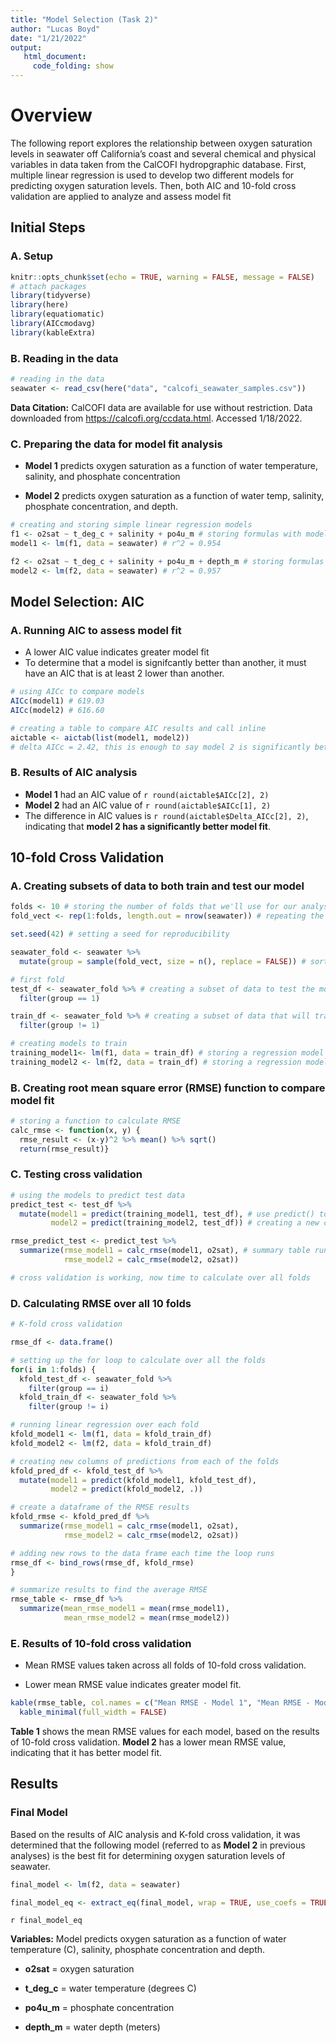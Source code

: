 ```yaml
---
title: "Model Selection (Task 2)"
author: "Lucas Boyd"
date: "1/21/2022"
output:
   html_document:
     code_folding: show
---
```


# Overview {.tabset .tabset-fade}

The following report explores the relationship between oxygen saturation levels in seawater off California's coast and several chemical and physical variables in data taken from the CalCOFI hydropgraphic database. First, multiple linear regression is used to develop two different models for predicting oxygen saturation levels. Then, both AIC and 10-fold cross validation are applied to analyze and assess model fit

## Initial Steps

### A. Setup

```r
knitr::opts_chunk$set(echo = TRUE, warning = FALSE, message = FALSE)
# attach packages
library(tidyverse)
library(here)
library(equatiomatic)
library(AICcmodavg)
library(kableExtra)
```

### B. Reading in the data

```r
# reading in the data
seawater <- read_csv(here("data", "calcofi_seawater_samples.csv"))
```

**Data Citation:** CalCOFI data are available for use without restriction. Data downloaded from <https://calcofi.org/ccdata.html>. Accessed 1/18/2022.

### C. Preparing the data for model fit analysis

-   **Model 1** predicts oxygen saturation as a function of water temperature, salinity, and phosphate concentration

-   **Model 2** predicts oxygen saturation as a function of water temp, salinity, phosphate concentration, and depth.

```r
# creating and storing simple linear regression models
f1 <- o2sat ~ t_deg_c + salinity + po4u_m # storing formulas with model inputs
model1 <- lm(f1, data = seawater) # r^2 = 0.954

f2 <- o2sat ~ t_deg_c + salinity + po4u_m + depth_m # storing formulas with model inputs
model2 <- lm(f2, data = seawater) # r^2 = 0.957
```

## Model Selection: AIC

### A. Running AIC to assess model fit

-   A lower AIC value indicates greater model fit
-   To determine that a model is signifcantly better than another, it must have an AIC that is at least 2 lower than another.

```r
# using AICc to compare models
AICc(model1) # 619.03
AICc(model2) # 616.60

# creating a table to compare AIC results and call inline
aictable <- aictab(list(model1, model2))
# delta AICc = 2.42, this is enough to say model 2 is significantly better than model 1

```

### B. Results of AIC analysis

-   **Model 1** had an AIC value of `r round(aictable$AICc[2], 2)`
-   **Model 2** had an AIC value of `r round(aictable$AICc[1], 2)`
-   The difference in AIC values is `r round(aictable$Delta_AICc[2], 2)`, indicating that **model 2 has a significantly better model fit**.

## 10-fold Cross Validation

### A. Creating subsets of data to both train and test our model

```r
folds <- 10 # storing the number of folds that we'll use for our analysis
fold_vect <- rep(1:folds, length.out = nrow(seawater)) # repeating the folds until it reaches the end of the data frame

set.seed(42) # setting a seed for reproducibility 

seawater_fold <- seawater %>% 
  mutate(group = sample(fold_vect, size = n(), replace = FALSE)) # sorting out data into 10 randomly selected groups

# first fold
test_df <- seawater_fold %>% # creating a subset of data to test the model on
  filter(group == 1)

train_df <- seawater_fold %>% # creating a subset of data that will train our model
  filter(group != 1)

# creating models to train 
training_model1<- lm(f1, data = train_df) # storing a regression model of formula 1, trained on the training df
training_model2 <- lm(f2, data = train_df) # storing a regression model of formula 2, trained on the training df
```

### 

### B. Creating root mean square error (RMSE) function to compare model fit

```r
# storing a function to calculate RMSE
calc_rmse <- function(x, y) {
  rmse_result <- (x-y)^2 %>% mean() %>% sqrt() 
  return(rmse_result)}
```

### C. Testing cross validation

```r
# using the models to predict test data
predict_test <- test_df %>% 
  mutate(model1 = predict(training_model1, test_df), # use predict() to apply a model to a set of subset of data (test_df)
         model2 = predict(training_model2, test_df)) # creating a new column that records the predictions based on each of these models

rmse_predict_test <- predict_test %>% 
  summarize(rmse_model1 = calc_rmse(model1, o2sat), # summary table running each of the predicted values through the RMSE function that we created
            rmse_model2 = calc_rmse(model2, o2sat))

# cross validation is working, now time to calculate over all folds
```

### D. Calculating RMSE over all 10 folds

```r

# K-fold cross validation

rmse_df <- data.frame()

# setting up the for loop to calculate over all the folds
for(i in 1:folds) { 
  kfold_test_df <- seawater_fold %>% 
    filter(group == i)
  kfold_train_df <- seawater_fold %>% 
    filter(group != i)

# running linear regression over each fold
kfold_model1 <- lm(f1, data = kfold_train_df)
kfold_model2 <- lm(f2, data = kfold_train_df)

# creating new columns of predictions from each of the folds
kfold_pred_df <- kfold_test_df %>% 
  mutate(model1 = predict(kfold_model1, kfold_test_df), 
         model2 = predict(kfold_model2, .))

# create a dataframe of the RMSE results
kfold_rmse <- kfold_pred_df %>% 
  summarize(rmse_model1 = calc_rmse(model1, o2sat),
            rmse_model2 = calc_rmse(model2, o2sat))

# adding new rows to the data frame each time the loop runs
rmse_df <- bind_rows(rmse_df, kfold_rmse)
}

# summarize results to find the average RMSE 
rmse_table <- rmse_df %>% 
  summarize(mean_rmse_model1 = mean(rmse_model1),
            mean_rmse_model2 = mean(rmse_model2))
```

### E. Results of 10-fold cross validation

-   Mean RMSE values taken across all folds of 10-fold cross validation.

-   Lower mean RMSE value indicates greater model fit.

```r
kable(rmse_table, col.names = c("Mean RMSE - Model 1", "Mean RMSE - Model 2"), digits = 2) %>% 
  kable_minimal(full_width = FALSE)
```

**Table 1** shows the mean RMSE values for each model, based on the results of 10-fold cross validation. **Model 2** has a lower mean RMSE value, indicating that it has better model fit.

## Results

### Final Model

Based on the results of AIC analysis and K-fold cross validation, it was determined that the following model (referred to as **Model 2** in previous analyses) is the best fit for determining oxygen saturation levels of seawater.

```r
final_model <- lm(f2, data = seawater)

final_model_eq <- extract_eq(final_model, wrap = TRUE, use_coefs = TRUE)
```

`r final_model_eq`

**Variables:** Model predicts oxygen saturation as a function of water temperature (C), salinity, phosphate concentration and depth.

-   **o2sat** = oxygen saturation

-   **t_deg_c** = water temperature (degrees C)

-   **po4u_m** = phosphate concentration

-   **depth_m** = water depth (meters)
